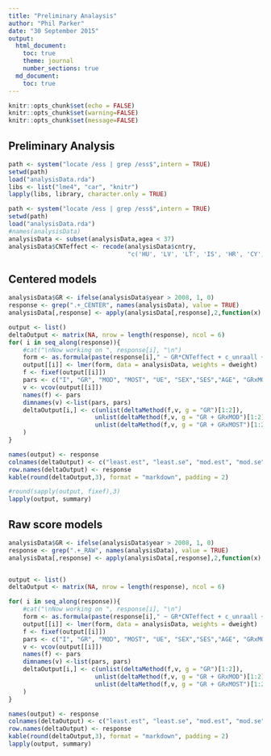 ```yaml
---
title: "Preliminary Analaysis"
author: "Phil Parker"
date: "30 September 2015"
output:
  html_document:
    toc: true
    theme: journal
    number_sections: true
  md_document:
    toc: true 
---
```


```r
knitr::opts_chunk$set(echo = FALSE)
knitr::opts_chunk$set(warning=FALSE)
knitr::opts_chunk$set(message=FALSE)
```

## Preliminary Analysis

```r
path <- system("locate /ess | grep /ess$",intern = TRUE)
setwd(path)
load("analysisData.rda")
libs <- list("lme4", "car", "knitr")
lapply(libs, library, character.only = TRUE)
```

```r
path <- system("locate /ess | grep /ess$",intern = TRUE)
setwd(path)
load("analysisData.rda")
#names(analysisData)
analysisData <- subset(analysisData,agea < 37)
analysisData$CNTeffect <- recode(analysisData$cntry,
								 "c('HU', 'LV', 'LT', 'IS', 'HR', 'CY', 'GR', 'IE', 'IT', 'PT', 'ES') = 'MOST'; c('AT', 'BE', 'FI', 'FR','DE', 'NL', 'RO', 'SK', 'SL', 'GB', 'IL') = 'MOD'; c('BG', 'CZ', 'DK', 'LU','NO', 'PL', 'SE', 'CH', 'TR') = 'LEAST'; c('AL','EE', 'RU', 'SI', 'UA', 'XK') = NA")
```
## Centered models
```r
analysisData$GR <- ifelse(analysisData$year > 2008, 1, 0)
response <- grep(".+_CENTER", names(analysisData), value = TRUE)
analysisData[,response] <- apply(analysisData[,response],2,function(x) scale(x)*-1)

output <- list()
deltaOutput <- matrix(NA, nrow = length(response), ncol = 6)
for( i in seq_along(response)){
	#cat("\nNow working on ", response[i], "\n")
	form <- as.formula(paste(response[i]," ~ GR*CNTeffect + c_unraall + gndr + scale(ISEI) + scale(agea) +(1|cntry/essround)"))
	output[[i]] <- lmer(form, data = analysisData, weights = dweight)
	f <- fixef(output[[i]])
	pars <- c("I", "GR", "MOD", "MOST", "UE", "SEX","SES","AGE", "GRxMOD", "GRxMOST")
	v <- vcov(output[[i]])
	names(f) <- pars
	dimnames(v) <-list(pars, pars)
	deltaOutput[i,] <- c(unlist(deltaMethod(f,v, g = "GR")[1:2]),
						unlist(deltaMethod(f,v, g = "GR + GRxMOD")[1:2]),
						unlist(deltaMethod(f,v, g = "GR + GRxMOST")[1:2])
	)
} 

names(output) <- response
colnames(deltaOutput) <- c("least.est", "least.se", "mod.est", "mod.se", "most.est", "most.se")
row.names(deltaOutput) <- response
kable(round(deltaOutput,3), format = "markdown", padding = 2)

#round(sapply(output, fixef),3)
lapply(output, summary)
```

## Raw score models
```r
analysisData$GR <- ifelse(analysisData$year > 2008, 1, 0)
response <- grep(".+_RAW", names(analysisData), value = TRUE)
analysisData[,response] <- apply(analysisData[,response],2,function(x) scale(x)*-1)


output <- list()
deltaOutput <- matrix(NA, nrow = length(response), ncol = 6)

for( i in seq_along(response)){
	#cat("\nNow working on ", response[i], "\n")
	form <- as.formula(paste(response[i]," ~ GR*CNTeffect + c_unraall + gndr + scale(ISEI) + scale(agea) + (1|cntry/essround)"))
	output[[i]] <- lmer(form, data = analysisData, weights = dweight)
	f <- fixef(output[[i]])
	pars <- c("I", "GR", "MOD", "MOST", "UE", "SEX","SES","AGE", "GRxMOD", "GRxMOST")
	v <- vcov(output[[i]])
	names(f) <- pars
	dimnames(v) <-list(pars, pars)
	deltaOutput[i,] <- c(unlist(deltaMethod(f,v, g = "GR")[1:2]),
						unlist(deltaMethod(f,v, g = "GR + GRxMOD")[1:2]),
						unlist(deltaMethod(f,v, g = "GR + GRxMOST")[1:2])
	)
} 

names(output) <- response
colnames(deltaOutput) <- c("least.est", "least.se", "mod.est", "mod.se", "most.est", "most.se")
row.names(deltaOutput) <- response
kable(round(deltaOutput,3), format = "markdown", padding = 2)
lapply(output, summary)
```
